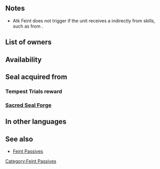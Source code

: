 {{SkillPage Tabs}}{{Passive
|type=B
|exclusive=0
|1name=Atk Feint 1
|1tagid=SID_攻撃の共謀1
|1promotionRarity=4
|1promotionTier=1
|1required=-
|1effect=If a Rally Assist skill is used by unit or targets unit, inflicts Atk-3 on foes in cardinal directions of unit through their next actions.
|1cost=60
|2name=Atk Feint 2
|2tagid=SID_攻撃の共謀2
|2promotionRarity=5
|2promotionTier=1
|2effect=If a Rally Assist skill is used by unit or targets unit, inflicts Atk-5 on foes in cardinal directions of unit through their next actions.
|2cost=120
|3name=Atk Feint 3
|3tagid=SID_攻撃の共謀3
|3effect=If a Rally Assist skill is used by unit or targets unit, inflicts Atk-7 on foes in cardinal directions of unit through their next actions.
|3cost=240
|canUseWeapon={{WeaponList|exclude=Staff}}
|canUseMove={{MoveList|all}}
|properties=random_owner,random_inherit_base
}}
==Notes==
{{Penalties}}
* Atk Feint does not trigger if the unit receives a {{SEt|bonus}} indirectly from skills, such as from {{St|Rally Up Atk+}}.
{{CardinalDirections}}

==List of owners==
{{Skill Hero List}}
==Availability==
{{PassiveFocusList}}
{{PassiveDistributionList}}
{{PassiveCombatManualList}}
==Seal acquired from==
===Tempest Trials reward===
{{Tempest Trials seal reward}}
===[[Sacred Seal Forge]]===
{{SealCosts
|seals=Atk Feint 1;Atk Feint 2;Atk Feint 3
|badgeColor=Scarlet
|costs1=20;100;20
|costs2=60;100;50
|costs3=400;1000;100
}}

==In other languages==
{{OtherLanguages
|japanese=攻撃の共謀
|german=Angr.-Finte
|spanishEU=Amago Ata
|spanishLA=Amago Atq.
|french=Feinte Atq
|italian=Finta Att
|chineseTW=攻擊共謀
|portuguese=Atq. finto
}}
==See also==
* [[Feint Passives]]
{{Seals Navbox}}
{{Passives Navbox|B}}
[[Category:Feint Passives]]
